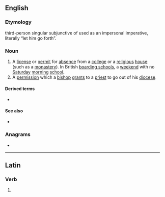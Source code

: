 ==English==
{{wikipedia|lang=en}}

===Etymology===
{{etyl|la|en}} third-person singular subjunctive of {{m|la|exeō||depart}} used as an impersonal imperative, literally “let him go forth”.

===Noun===
{{en-noun}}

# A [[license]] or [[permit]] for [[absence]] from a [[college]] or a [[religious]] [[house]] (such as a [[monastery]]). In British [[boarding schools]], a [[weekend]] with no [[Saturday]] [[morning]] [[school]]. 
# A [[permission]] which a [[bishop]] [[grant]]s to a [[priest]] to go out of his [[diocese]].

====Derived terms====
* {{l|en|ne exeat}}

====See also====
* {{l|en|absit}}

===Anagrams===
* {{anagrams|en|a=aeetx|taxee}}
{{C|en|Education|Catholicism}}
----

==Latin==

===Verb===
{{la-verb-form|exeat}}

# {{inflection of|la|exeō||3|s|pres|actv|subj}}